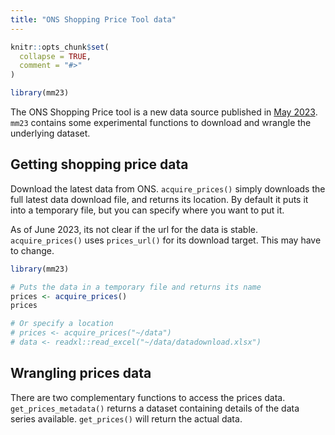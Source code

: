 ```yaml
---
title: "ONS Shopping Price Tool data"
---
```


```r
knitr::opts_chunk$set(
  collapse = TRUE,
  comment = "#>"
)
```

```r
library(mm23)
```

The ONS Shopping Price tool is a new data source published in [May
2023](https://www.ons.gov.uk/economy/inflationandpriceindices/articles/shoppingpricescomparisontool/2023-05-03).
`mm23` contains some experimental functions to download and wrangle the
underlying dataset.

## Getting shopping price data

Download the latest data from ONS. `acquire_prices()` simply downloads the full
latest data download file, and returns its location. By default it puts it into a
temporary file, but you can specify where you want to put it.

As of June 2023, its not clear if the url for the data is stable.
`acquire_prices()` uses `prices_url()` for its download target. This may have to
change.

```r
library(mm23)

# Puts the data in a temporary file and returns its name
prices <- acquire_prices()
prices

# Or specify a location
# prices <- acquire_prices("~/data")
# data <- readxl::read_excel("~/data/datadownload.xlsx")

```

## Wrangling prices data

There are two complementary functions to access the prices data. `get_prices_metadata()` returns a dataset containing details of the data series available. `get_prices()` will return the actual data.
